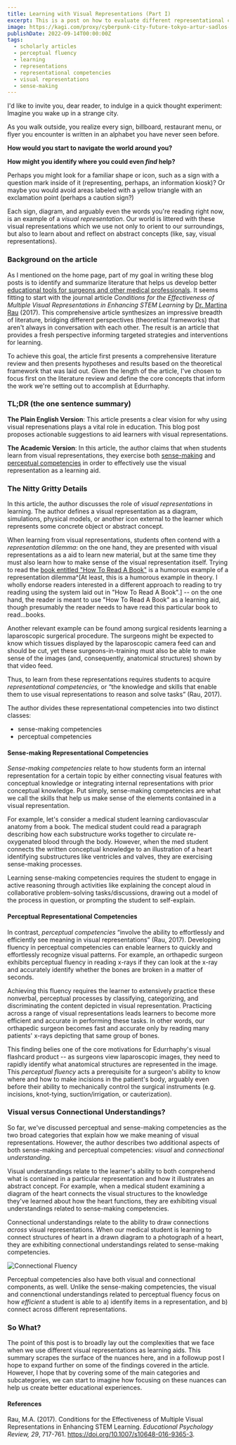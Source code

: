 ```yaml
---
title: Learning with Visual Representations (Part I)
excerpt: This is a post on how to evaluate different representational competencies. Specifically, this post reviews Rau, M. (2016). Conditions for the Effectiveness of Multiple Visual Representations in Enhancing STEM Learning.
image: https://kagi.com/proxy/cyberpunk-city-future-tokyo-artur-sadlos-future-tokyo-hd-wallpaper-preview.jpg?c=kN9SZTIOKHsJyg_hmAMix5He1SnxrtLTNoTkncpRx0hOWD-3WyMo67Ap3cu8iJHRQ4U7k2Ps2YRfoDevhM_p9zycOf7fOGDqn2mk-_hRnJxDUpbN6rXAYzT54yIXfpib71yZcB-rGz9v3-BF67ETp9y54kVHrO4gYWRtgwh6rhjue10iZ0lPfItOnwtflwg3
publishDate: 2022-09-14T00:00:00Z
tags:
  - scholarly articles
  - perceptual fluency
  - learning
  - representations
  - representational competencies
  - visual representations
  - sense-making
---
```


I'd like to invite you, dear reader, to indulge in a quick thought experiment: Imagine you wake up in a strange city.

As you walk outside, you realize every sign, billboard, restaurant menu, or flyer you encounter is written in an alphabet you have never seen before.

**How would you start to navigate the world around you?**

**How might you identify where you could even _find_ help?**

Perhaps you might look for a familiar shape or icon, such as a sign with a question mark inside of it (representing, perhaps, an information kiosk)? Or maybe you would avoid areas labeled with a yellow triangle with an exclamation point (perhaps a caution sign?)

Each sign, diagram, and arguably even the words you're reading right now, is an example of a _visual representation_. Our world is littered with these visual representations which we use not only to orient to our surroundings, but also to learn about and reflect on abstract concepts (like, say, visual representations).

### Background on the article

As I mentioned on the home page, part of my goal in writing these blog posts is to identify and summarize literature that helps us develop better [educational tools for surgeons and other medical professionals](https://www.edurrhaphy.com). It seems fitting to start with the journal article _Conditions for the Effectiveness of Multiple Visual Representations in Enhancing STEM Learning_ by [Dr. Martina Rau](https://website.education.wisc.edu/rau-lab/) (2017). This comprehensive article synthesizes an impressive breadth of literature, bridging different perspectives (theoretical frameworks) that aren't always in conversation with each other. The result is an article that provides a fresh perspective informing targeted strategies and interventions for learning.

To achieve this goal, the article first presents a comprehensive literature review and then presents hypotheses and results based on the theoretical framework that was laid out. Given the length of the article, I've chosen to focus first on the literature review and define the core concepts that inform the work we're setting out to accomplish at Edurrhaphy.

### TL;DR (the one sentence summary)

**The Plain English Version**: This article presents a clear vision for why using visual represenations plays a vital role in education. This blog post proposes actionable suggestions to aid learners with visual representations.

**The Academic Version**: In this article, the author claims that when students learn from visual representations, they exercise both [sense-making](#sense-making-representational-competencies) and [perceptual competencies](#perceptual-representational-competencies) in order to effectively use the visual representation as a learning aid.

### The Nitty Gritty Details

In this article, the author discusses the role of _visual representations_ in learning. The author defines a visual representation as a diagram, simulations, physical models, or another icon external to the learner which represents some concrete object or abstract concept.

When learning from visual representations, students often contend with a _representation dilemma_: on the one hand, they are presented with visual representations as a aid to learn new material, but at the same time they must also learn how to make sense of the visual representation itself. Trying to read the [book entitled "How To Read A Book"](https://en.wikipedia.org/wiki/How_to_Read_a_Book) is a humorous example of a representation dilemma^[At least, this is a humorous example in theory. I wholly endorse readers interested in a different approach to reading to try reading using the system laid out in "How To Read A Book".] -- on the one hand, the reader is meant to use "How To Read A Book" as a learning aid, though presumably the reader needs to have read this particular book to read...books.

Another relevant example can be found among surgical residents learning a laparoscopic surgerical procedure. The surgeons might be expected to know which tissues displayed by the laparoscopic camera feed can and should be cut, yet these surgeons-in-training must also be able to make sense of the images (and, consequently, anatomical structures) shown by that video feed.

Thus, to learn from these representations requires students to acquire _representational competencies,_ or “the knowledge and skills that enable them to use visual representations to reason and solve tasks” (Rau, 2017).

The author divides these representational competencies into two distinct classes:

- sense-making competencies
- perceptual competencies

#### Sense-making Representational Competencies

_Sense-making competencies_ relate to how students form an internal representation for a certain topic by either connecting visual features with conceptual knowledge or integrating internal representations with prior conceptual knowledge. Put simply, sense-making competencies are what we call the skills that help us make sense of the elements contained in a visual representation.

For example, let's consider a medical student learning cardiovascular anatomy from a book. The medical student could read a paragraph describing how each substructure works together to circulate re-oxygenated blood through the body. However, when the med student connects the written conceptual knowledge to an illustration of a heart identifying substructures like ventricles and valves, they are exercising sense-making processes.

Learning sense-making competencies requires the student to engage in active reasoning through activities like explaining the concept aloud in collaborative problem-solving tasks/discussions, drawing out a model of the process in question, or prompting the student to self-explain.

#### Perceptual Representational Competencies

In contrast, _perceptual competencies_ “involve the ability to effortlessly and efficiently see meaning in visual representations” (Rau, 2017). Developing fluency in perceptual competencies can enable learners to quickly and effortlessly recognize visual patterns. For example, an orthapedic surgeon exhibits perceptual fluency in reading x-rays if they can look at the x-ray and accurately identify whether the bones are broken in a matter of seconds.

Achieving this fluency requires the learner to extensively practice these nonverbal, perceptual processes by classifying, categorizing, and discriminating the content depicted in visual representation. Practicing across a range of visual representations leads learners to become more efficient and accurate in performing these tasks. In other words, our orthapedic surgeon becomes fast and accurate only by reading many patients' x-rays depicting that same group of bones.

This finding belies one of the core motivations for Edurrhaphy's visual flashcard product -- as surgeons view laparoscopic images, they need to rapidly identify what anatomical structures are represented in the image. This _perceptual fluency_ acts a prerequisite for a surgeon's ability to know where and how to make incisions in the patient's body, arguably even before their ability to mechanically control the surgical instruments (e.g. incisions, knot-tying, suction/irrigation, or cauterization).

### Visual versus Connectional Understandings?

So far, we've discussed perceptual and sense-making competencies as the two broad categories that explain how we make meaning of visual representations. However, the author describes two additional aspects of both sense-making and perceptual competencies: _visual_ and _connectional understanding_.

Visual understandings relate to the learner's ability to both comprehend what is contained in a particular representation and how it illustrates an abstract concept. For example, when a medical student examining a diagram of the heart connects the visual structures to the knowledge they've learned about how the heart functions, they are exhibiting visual understandings related to sense-making competencies.

Connectional understandings relate to the ability to draw connections _across_ visual representations. When our medical student is learning to connect structures of heart in a drawn diagram to a photograph of a heart, they are exhibiting connectional understandings related to sense-making competencies.

![Connectional Fluency](https://i.ibb.co/j4GMZCc/connectional-fluency.png)

Perceptual competencies also have both visual and connectional components, as well. Unlike the sense-making competencies, the visual and connenctional understandings related to perceptual fluency focus on how _efficient_ a student is able to a) identify items in a representation, and b) connect across different representations.

### So What?

The point of this post is to broadly lay out the complexities that we face when we use different visual representations as learning aids. This summary scrapes the surface of the nuances here, and in a followup post I hope to expand further on some of the findings covered in the article. However, I hope that by covering some of the main categories and subcategories, we can start to imagine how focusing on these nuances can help us create better educational experiences.

#### References

Rau, M.A. (2017). Conditions for the Effectiveness of Multiple Visual Representations in Enhancing STEM Learning. _Educational Psychology Review, 29_, 717-761. https://doi.org/10.1007/s10648-016-9365-3.
